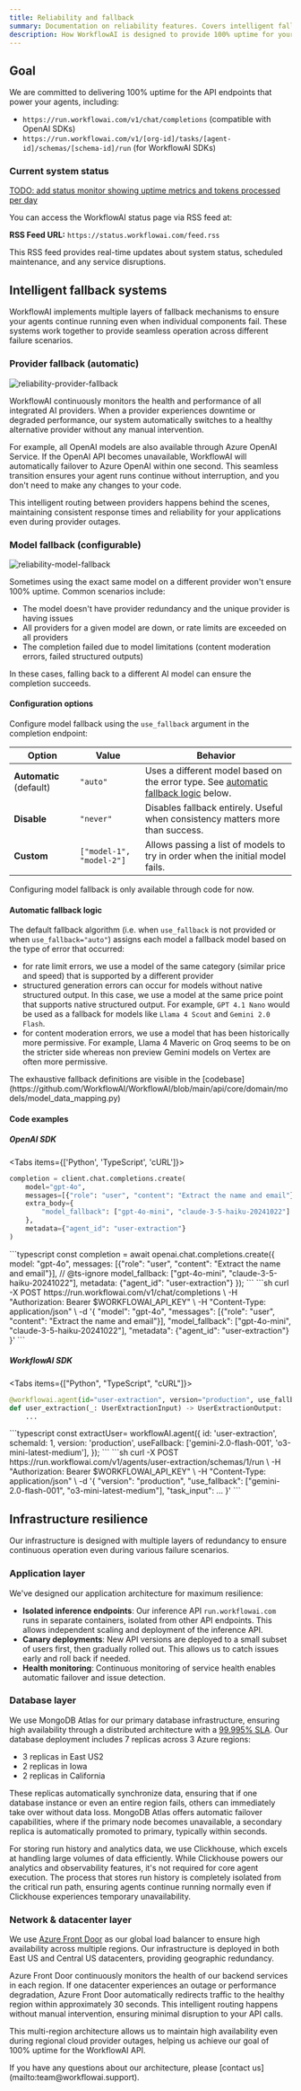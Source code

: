 ```yaml
---
title: Reliability and fallback
summary: Documentation on reliability features. Covers intelligent fallback systems, resilient infrastructure, and how to configure provider and model fallbacks.
description: How WorkflowAI is designed to provide 100% uptime for your agents.
---
```



## Goal

We are committed to delivering 100% uptime for the API endpoints that power your agents, including:
- `https://run.workflowai.com/v1/chat/completions` (compatible with OpenAI SDKs)
- `https://run.workflowai.com/v1/[org-id]/tasks/[agent-id]/schemas/[schema-id]/run` (for WorkflowAI SDKs)

### Current system status

<StatusMonitor />

[TODO: add status monitor showing uptime metrics and tokens processed per day](https://blocks.tremor.so/blocks/status-monitoring)
<Accordions>
<Accordion title="How can I access the status page via RSS feed?">

You can access the WorkflowAI status page via RSS feed at:

**RSS Feed URL:** `https://status.workflowai.com/feed.rss`

This RSS feed provides real-time updates about system status, scheduled maintenance, and any service disruptions.

</Accordion>
</Accordions>


## Intelligent fallback systems

WorkflowAI implements multiple layers of fallback mechanisms to ensure your agents continue running even when individual components fail. These systems work together to provide seamless operation across different failure scenarios.

### Provider fallback (automatic)

![reliability-provider-fallback](/images/inference/reliability/provider-fallback.png)

WorkflowAI continuously monitors the health and performance of all integrated AI providers. When a provider experiences downtime or degraded performance, our system automatically switches to a healthy alternative provider without any manual intervention.

For example, all OpenAI models are also available through Azure OpenAI Service. If the OpenAI API becomes unavailable, WorkflowAI will automatically failover to Azure OpenAI within one second. This seamless transition ensures your agent runs continue without interruption, and you don't need to make any changes to your code.

This intelligent routing between providers happens behind the scenes, maintaining consistent response times and reliability for your applications even during provider outages.

### Model fallback (configurable)

![reliability-model-fallback](/images/inference/reliability/model-fallback.png)

Sometimes using the exact same model on a different provider won't ensure 100% uptime. Common scenarios include:
- The model doesn't have provider redundancy and the unique provider is having issues
- All providers for a given model are down, or rate limits are exceeded on all providers
- The completion failed due to model limitations (content moderation errors, failed structured outputs)

In these cases, falling back to a different AI model can ensure the completion succeeds.

#### Configuration options

Configure model fallback using the `use_fallback` argument in the completion endpoint:

| Option | Value | Behavior |
|--------|-------|----------|
| **Automatic** (default) | `"auto"` | Uses a different model based on the error type. See [automatic fallback logic](#automatic-fallback-logic) below. |
| **Disable** | `"never"` | Disables fallback entirely. Useful when consistency matters more than success. |
| **Custom** | `["model-1", "model-2"]` | Allows passing a list of models to try in order when the initial model fails. |

<Callout type="info">
Configuring model fallback is only available through code for now.
</Callout>

#### Automatic fallback logic

The default fallback algorithm (i.e. when `use_fallback` is not provided or when `use_fallback="auto"`) assigns each model a fallback model based on the type of error that occurred:
- for rate limit errors, we use a model of the same category (similar price and speed) that is supported by a different provider
- structured generation errors can occur for models without native structured output. In this case, we use a model at the same price point that supports native structured output. For example, `GPT 4.1 Nano` would be used as a fallback for models like `Llama 4 Scout` and `Gemini 2.0 Flash`.
- for content moderation errors, we use a model that has been historically more permissive. For example,  Llama 4 Maveric on Groq seems to be on the stricter side whereas non preview Gemini models on Vertex are often more permissive.

<Callout type="info">
The exhaustive fallback definitions are visible in the [codebase](https://github.com/WorkflowAI/WorkflowAI/blob/main/api/core/domain/models/model_data_mapping.py) 
</Callout>

#### Code examples

##### OpenAI SDK

<Tabs items={['Python', 'TypeScript', 'cURL']}>
<Tab value="Python">
```python
completion = client.chat.completions.create(
    model="gpt-4o",
    messages=[{"role": "user", "content": "Extract the name and email"}],
    extra_body={
        "model_fallback": ["gpt-4o-mini", "claude-3-5-haiku-20241022"]
    },
    metadata={"agent_id": "user-extraction"}
)
```
</Tab>
<Tab value="TypeScript">
```typescript
const completion = await openai.chat.completions.create({
    model: "gpt-4o",
    messages: [{"role": "user", "content": "Extract the name and email"}],
    // @ts-ignore
    model_fallback: ["gpt-4o-mini", "claude-3-5-haiku-20241022"],
    metadata: {"agent_id": "user-extraction"}
});
```
</Tab>
<Tab value="cURL">
```sh
curl -X POST https://run.workflowai.com/v1/chat/completions \
-H "Authorization: Bearer $WORKFLOWAI_API_KEY" \
-H "Content-Type: application/json" \
-d '{
    "model": "gpt-4o",
    "messages": [{"role": "user", "content": "Extract the name and email"}],
    "model_fallback": ["gpt-4o-mini", "claude-3-5-haiku-20241022"],
    "metadata": {"agent_id": "user-extraction"}
}'
```
</Tab>
</Tabs>

##### WorkflowAI SDK

<Tabs items={["Python", "TypeScript", "cURL"]}>
  <Tab>
  ```python
  @workflowai.agent(id="user-extraction", version="production", use_fallback=["gemini-2.0-flash-001", "o3-mini-latest-medium"])
  def user_extraction(_: UserExtractionInput) -> UserExtractionOutput:
      ...
  ```
  </Tab>
  <Tab>
  ```typescript
  const extractUser= workflowAI.agent<UserExtractionInput, UserExtractionOutput>({
    id: 'user-extraction',
    schemaId: 1,
    version: 'production',
    useFallback: ['gemini-2.0-flash-001', 'o3-mini-latest-medium'],
  });
  ```
  </Tab>
  <Tab>
  ```sh
  curl -X POST https://run.workflowai.com/v1/agents/user-extraction/schemas/1/run \
  -H "Authorization: Bearer $WORKFLOWAI_API_KEY" \
  -H "Content-Type: application/json" \
  -d '{
      "version": "production",
      "use_fallback": ["gemini-2.0-flash-001", "o3-mini-latest-medium"],
      "task_input": ...
  }'
  ```
  </Tab>
</Tabs>

## Infrastructure resilience

Our infrastructure is designed with multiple layers of redundancy to ensure continuous operation even during various failure scenarios.

### Application layer

We've designed our application architecture for maximum resilience:

- **Isolated inference endpoints**: Our inference API `run.workflowai.com` runs in separate containers, isolated from other API endpoints. This allows independent scaling and deployment of the inference API.
- **Canary deployments**: New API versions are deployed to a small subset of users first, then gradually rolled out. This allows us to catch issues early and roll back if needed.
- **Health monitoring**: Continuous monitoring of service health enables automatic failover and issue detection.

### Database layer

We use MongoDB Atlas for our primary database infrastructure, ensuring high availability through a distributed architecture with a [99.995% SLA](https://www.mongodb.com/cloud/atlas/reliability). Our database deployment includes 7 replicas across 3 Azure regions:
- 3 replicas in East US2
- 2 replicas in Iowa
- 2 replicas in California

These replicas automatically synchronize data, ensuring that if one database instance or even an entire region fails, others can immediately take over without data loss. MongoDB Atlas offers automatic failover capabilities, where if the primary node becomes unavailable, a secondary replica is automatically promoted to primary, typically within seconds.

<Callout type="info">
For storing run history and analytics data, we use Clickhouse, which excels at handling large volumes of data efficiently. While Clickhouse powers our analytics and observability features, it's not required for core agent execution. The process that stores run history is completely isolated from the critical run path, ensuring agents continue running normally even if Clickhouse experiences temporary unavailability.
</Callout>

### Network & datacenter layer

We use [Azure Front Door](https://azure.microsoft.com/en-us/products/frontdoor) as our global load balancer to ensure high availability across multiple regions. Our infrastructure is deployed in both East US and Central US datacenters, providing geographic redundancy.

Azure Front Door continuously monitors the health of our backend services in each region. If one datacenter experiences an outage or performance degradation, Azure Front Door automatically redirects traffic to the healthy region within approximately 30 seconds. This intelligent routing happens without manual intervention, ensuring minimal disruption to your API calls.

This multi-region architecture allows us to maintain high availability even during regional cloud provider outages, helping us achieve our goal of 100% uptime for the WorkflowAI API.

<Callout type="info">
If you have any questions about our architecture, please [contact us](mailto:team@workflowai.support).
</Callout>
